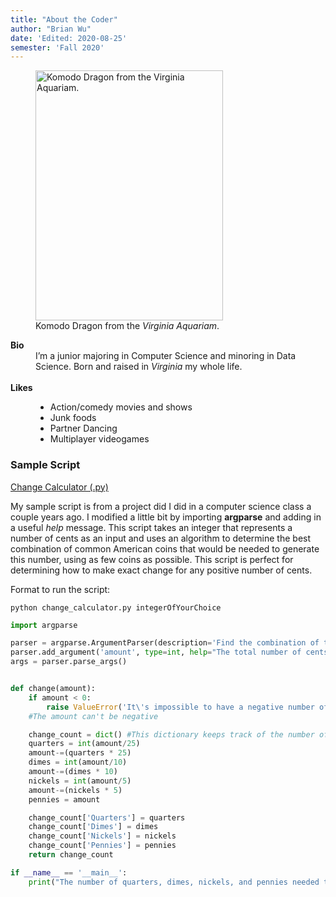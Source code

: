 ```yaml
---
title: "About the Coder"
author: "Brian Wu"
date: 'Edited: 2020-08-25'
semester: 'Fall 2020'
---
```


![Komodo Dragon from the *Virginia Aquariam*.](https://i.imgur.com/5W3ydah.jpg "Mushu"){width=300 height=400}


**Bio**
: I'm a junior majoring in Computer Science and minoring in Data Science. Born and raised in *Virginia* my whole life.  
<br>

**Likes**
 : 
 - Action/comedy movies and shows
- Junk foods
- Partner Dancing
- Multiplayer videogames

### Sample Script
[Change Calculator (.py)](scripts/change_calculator.py)

My sample script is from a project did I did in a computer science class a couple years ago. I modified a little bit by importing **argparse** and adding in a useful *help* message. This script takes an integer that represents a number of cents as an input and uses an algorithm to determine the best combination of common American coins that would be needed to generate this number, using as few coins as possible. This script is perfect for determining how to make exact change for any positive number of cents. 

Format to run the script:
```
python change_calculator.py integerOfYourChoice

```

``` python
import argparse

parser = argparse.ArgumentParser(description='Find the combination of the smallest number of common American coins (quarters, dimes, nickels, and pennies) that add up to the given number of cents. The number of cents needs to be represented by an integer and must be positive.')
parser.add_argument('amount', type=int, help="The total number of cents (integer)")
args = parser.parse_args()


def change(amount):
    if amount < 0:
        raise ValueError('It\'s impossible to have a negative number of cents. Please try again.')
    #The amount can't be negative

    change_count = dict() #This dictionary keeps track of the number of each American coin
    quarters = int(amount/25)
    amount-=(quarters * 25)
    dimes = int(amount/10)
    amount-=(dimes * 10)
    nickels = int(amount/5)
    amount-=(nickels * 5)
    pennies = amount

    change_count['Quarters'] = quarters
    change_count['Dimes'] = dimes
    change_count['Nickels'] = nickels
    change_count['Pennies'] = pennies
    return change_count

if __name__ == '__main__':
    print("The number of quarters, dimes, nickels, and pennies needed to generate exact change: ", change(args.amount))

```
